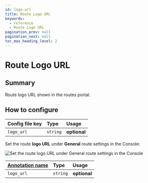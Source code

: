 ```yaml
---
id: logo-url
title: Route Logo URL
keywords:
  - reference
  - Route Logo URL
pagination_prev: null
pagination_next: null
toc_max_heading_level: 2
---
```



# Route Logo URL

## Summary

Route logo URL shown in the routes portal.

## How to configure

<Tabs>
<TabItem value="Core" label="Core">

| **Config file key** | **Type** | **Usage**    |
| :------------------ | :------- | :----------- |
| `logo_url`          | `string` | **optional** |

</TabItem>
<TabItem value="Enterprise" label="Enterprise">

Set the route **logo URL** under **General** route settings in the Console:

![Set the route **logo URL** under **General** route settings in the Console](../img/routes/route-description.png)

</TabItem>
<TabItem value="Kubernetes" label="Kubernetes">

| **[Annotation name](/docs/deploy/k8s/ingress#set-ingress-annotations)** | **Type** | **Usage** |
| :-- | :-- | :-- |
| `logo_url` | `string` | **optional** |

</TabItem>
</Tabs>
